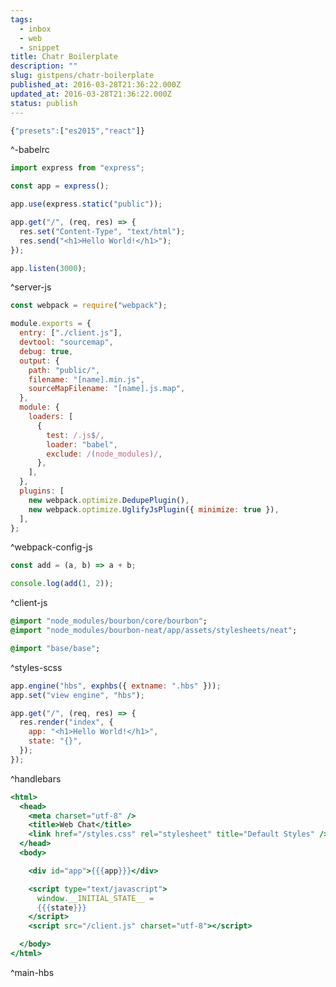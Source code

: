 ```yaml
---
tags:
  - inbox
  - web
  - snippet
title: Chatr Boilerplate
description: ""
slug: gistpens/chatr-boilerplate
published_at: 2016-03-28T21:36:22.000Z
updated_at: 2016-03-28T21:36:22.000Z
status: publish
---
```

```js title=".babelrc"
{"presets":["es2015","react"]}
```

^-babelrc

```js title="server.js"
import express from "express";

const app = express();

app.use(express.static("public"));

app.get("/", (req, res) => {
  res.set("Content-Type", "text/html");
  res.send("<h1>Hello World!</h1>");
});

app.listen(3000);
```

^server-js

```js title="webpack.config.js"
const webpack = require("webpack");

module.exports = {
  entry: ["./client.js"],
  devtool: "sourcemap",
  debug: true,
  output: {
    path: "public/",
    filename: "[name].min.js",
    sourceMapFilename: "[name].js.map",
  },
  module: {
    loaders: [
      {
        test: /.js$/,
        loader: "babel",
        exclude: /(node_modules)/,
      },
    ],
  },
  plugins: [
    new webpack.optimize.DedupePlugin(),
    new webpack.optimize.UglifyJsPlugin({ minimize: true }),
  ],
};
```

^webpack-config-js

```js title="client.js"
const add = (a, b) => a + b;

console.log(add(1, 2));
```

^client-js

```sass title="styles.scss"
@import "node_modules/bourbon/core/bourbon";
@import "node_modules/bourbon-neat/app/assets/stylesheets/neat";

@import "base/base";
```

^styles-scss

```js title="handlebars"
app.engine("hbs", exphbs({ extname: ".hbs" }));
app.set("view engine", "hbs");

app.get("/", (req, res) => {
  res.render("index", {
    app: "<h1>Hello World!</h1>",
    state: "{}",
  });
});
```

^handlebars

```handlebars title="main.hbs"
<html>
  <head>
    <meta charset="utf-8" />
    <title>Web Chat</title>
    <link href="/styles.css" rel="stylesheet" title="Default Styles" />
  </head>
  <body>

    <div id="app">{{{app}}}</div>

    <script type="text/javascript">
      window.__INITIAL_STATE__ =
      {{{state}}}
    </script>
    <script src="/client.js" charset="utf-8"></script>

  </body>
</html>
```

^main-hbs
